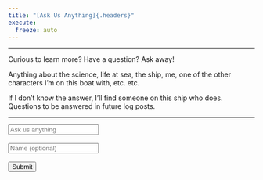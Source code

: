 ```yaml
---
title: "[Ask Us Anything]{.headers}"
execute:
  freeze: auto 
---
```


----

:::{.div .bodyfont}
Curious to learn more? Have a question? Ask away! 

Anything about the science, life at sea, the ship, me, one of the other characters I'm on this boat with, etc. etc. 

If I don't know the answer, I'll find someone on this ship who does. Questions to be answered in future log posts.

----

<form 
  id="SurveyForm"
  method="POST" 
  action="https://script.google.com/macros/s/AKfycbzejpH3odsFvLKjBY4Ikm1eShK2yFcG5tGt6bKdS9YYfN_Ud7bLD9UBS7k3vGnQu1ARww/exec"
>
  <input name="Question" type="text" placeholder="Ask us anything" required></br></br>
  <input name="Name" type="text" placeholder="Name (optional)"></br></br>
  <button type="submit">Submit</button>
</form>
<script type="text/javascript"> window.addEventListener("DOMContentLoaded", function() { const yourForm = document.getElementById('SurveyForm'); yourForm.addEventListener("submit", function(e) { e.preventDefault(); const data = new FormData(yourForm); const action = e.target.action; fetch(action, { method: 'POST', body: data, }) .then(() => { window.location.replace('https://seabuck.netlify.app/posts/ty.html') }) }) }); </script>

:::
